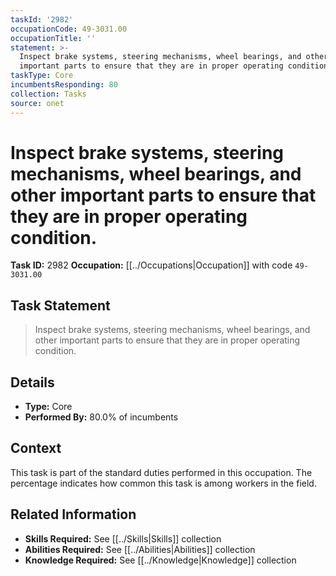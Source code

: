 ```yaml
---
taskId: '2982'
occupationCode: 49-3031.00
occupationTitle: ''
statement: >-
  Inspect brake systems, steering mechanisms, wheel bearings, and other
  important parts to ensure that they are in proper operating condition.
taskType: Core
incumbentsResponding: 80
collection: Tasks
source: onet
---
```

# Inspect brake systems, steering mechanisms, wheel bearings, and other important parts to ensure that they are in proper operating condition.

**Task ID:** 2982
**Occupation:** [[../Occupations|Occupation]] with code `49-3031.00`

## Task Statement

> Inspect brake systems, steering mechanisms, wheel bearings, and other important parts to ensure that they are in proper operating condition.

## Details

- **Type:** Core
- **Performed By:** 80.0% of incumbents

## Context

This task is part of the standard duties performed in this occupation. The percentage indicates how common this task is among workers in the field.

## Related Information

- **Skills Required:** See [[../Skills|Skills]] collection
- **Abilities Required:** See [[../Abilities|Abilities]] collection
- **Knowledge Required:** See [[../Knowledge|Knowledge]] collection
